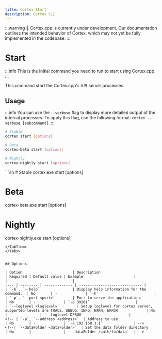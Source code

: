 ```yaml
---
title: Cortex Start
description: Cortex CLI.
---
```



:::warning
🚧 Cortex.cpp is currently under development. Our documentation outlines the intended behavior of Cortex, which may not yet be fully implemented in the codebase.
:::

# Start
:::info
This is the initial command you need to run to start using Cortex.cpp.
:::

This command start the Cortex.cpp's API server processes.

## Usage
:::info
You can use the `--verbose` flag to display more detailed output of the internal processes. To apply this flag, use the following format: `cortex --verbose [subcommand]`.
:::
<Tabs>
  <TabItem value="MacOs/Linux" label="MacOs/Linux">
  ```sh
  # Stable
  cortex start [options]

  # Beta
  cortex-beta start [options]

  # Nightly
  cortex-nightly start [options]
  ```
  </TabItem>
  <TabItem value="Windows" label="Windows">
  ```sh
  # Stable
  cortex.exe start [options]

  # Beta
  cortex-beta.exe start [options]

  # Nightly
  cortex-nightly.exe start [options]
  ```
  </TabItem>
</Tabs>


## Options

| Option                       | Description                               | Required | Default value | Example                       |
| ---------------------------- | ----------------------------------------- | -------- | ------------- | ----------------------------- |
| `-h`, `--help`               | Display help information for the command.  | No       | -             | `-h`                          |
| `-p`, `--port <port>`        | Port to serve the application.             | No       | -             | `-p 39281`                     |
| `--loglevel <loglevel>`        | Setup loglevel for cortex server, supported levels are TRACE, DEBUG, INFO, WARN, ERROR             | No       | -             | `--loglevel DEBUG`                     |
<!-- | `-a`, `--address <address>`  | Address to use.                            | No       | -             | `-a 192.168.1.1`              | -->
<!--| `--dataFolder <dataFolder>`  | Set the data folder directory             | No       | -             | `--dataFolder /path/to/data`  | -->


